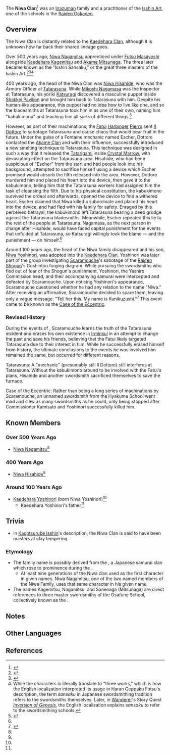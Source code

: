 {{Terminology Infobox
|image        = 
|type         = Families
|type2        = Inazuma Clans
|affiliation  = Raiden Gokaden
|affiliation2 = Isshin Art
}}
The '''Niwa Clan'''<ref>{{Ref/Weapon|Kagotsurube Isshin}}</ref> was an [[Inazuma]]n family and a practitioner of the [[Isshin Art]], one of the schools in the [[Raiden Gokaden]].

==Overview==
The Niwa Clan is distantly related to the [[Kaedehara Clan]], although it is unknown how far back their shared lineage goes.

Over 500 years ago, [[Niwa Nagamitsu]] apprenticed under [[Futsu Masayoshi]] alongside [[Kaedehara Kagemitsu]] and [[Akame Mitsunaga]]. The three later became known as the "Isshin Sansaku," or the great three masters of the Isshin Art.<ref name="Haran">{{Ref/Weapon|Haran Geppaku Futsu}}</ref><ref name="Aqaba Research">{{Ref/Quest|The Night-Bird Falls at the Curtain's Call|note="A Brief Analysis of Possible Events of Historical Importance in the Tatarasuna Area"}}</ref><ref group="Note">While the characters in {{Ja|三作|ja_rm=sansaku}} literally translate to "three works," which is how the English localization interpreted its usage in Haran Geppaku Futsu's description, the term ''sansaku'' in Japanese swordsmithing tradition refers to the swordsmiths themselves. Later, in [[Wanderer]]'s Story Quest ''[[Inversion of Genesis]]'', the English localization explains ''sansaku'' to refer to the swordsmithing schools.</ref>

400 years ago, the head of the Niwa Clan was [[Niwa Hisahide]], who was the Armory Officer at [[Tatarasuna]]. While [[Mikoshi Nagamasa]] was the Inspector at Tatarasuna, his yoriki [[Katsuragi]] discovered a masculine puppet inside [[Shakkei Pavilion]] and brought him back to Tatarasuna with him. Despite his human-like appearance, this puppet had no idea how to live like one, and so the bladesmiths at Tatarasuna took him in as one of their own, naming him "kabukimono" and teaching him all sorts of different things.<ref name="Night-Bird">{{Ref/Quest|The Night-Bird Falls at the Curtain's Call}}</ref>

However, as part of their machinations, the [[Fatui]] [[Harbinger]] [[Pierro]] sent [[Il Dottore]] to sabotage Tatarasuna and cause chaos that would bear fruit in the future. Under the guise of a Fontaine mechanic named Escher, Dottore contacted the [[Akame Clan]] and with their influence, successfully introduced a new smelting technique to Tatarasuna. This technique was designed in such a way that it released the [[Tatarigami]] inside [[Crystal Marrow]], with devastating effect on the Tatarasuna area. Hisahide, who had been suspicious of "Escher" from the start and had people look into his background, attempted to sacrifice himself using a device which Escher promised would absorb the filth released into the area. However, Dottore murdered him and placed his heart into the device, then gave it to the kabukimono, telling him that the Tatarasuna workers had assigned him the task of cleansing the filth. Due to his physical constitution, the kabukimono survived the ordeal and afterwards, opened the device to find a withered heart. Escher claimed that Niwa killed a subordinate and placed his heart into the device, and had fled with his family for safety. Enraged by this perceived betrayal, the kabukimono left Tatarasuna bearing a deep grudge against the Tatarasuna bladesmiths. Meanwhile, Escher repeated this lie to the rest of the people at Tatarasuna. Nagamasa, as the next person in charge after Hisahide, would have faced capital punishment for the events that unfolded at Tatarasuna, so Katsuragi willingly took the blame &mdash; and the punishment &mdash; on himself.<ref name="Night-Bird" />

Around 100 years ago, the head of the Niwa family disappeared and his son, [[Niwa Yoshinori]], was adopted into the [[Kaedehara Clan]]. Yoshinori was later part of the group investigating [[Scaramouche]]'s sabotage of the [[Raiden Shogun]]'s Goshintou forging diagram. While pursuing the swordsmiths who fled out of fear of the Shogun's punishment, Yoshinori, the Yashiro Commission head, and their accompanying samurai were intercepted and defeated by Scaramouche. Upon noticing Yoshinori's appearance, Scaramouche questioned whether he had any relation to the name "Niwa." After receiving an affirmative, Scaramouche decided to spare them, leaving only a vague message: "Tell her this. My name is Kunikuzushi."<ref name="Palace">{{Ref/Quest|The Palace, Dyed in Black (Quest)}}</ref> This event came to be known as the [[Case of the Eccentric]].

===Revised History===
During the events of {{Quest|The Night-Bird Falls at the Curtain's Call}}, Scaramouche learns the truth of the Tatarasuna incident and erases his own existence in [[Irminsul]] in an attempt to change the past and save his friends, believing that the Fatui likely targeted Tatarasuna due to their interest in him. While he successfully erased himself from history, the ultimate conclusions to the events he was involved him remained the same, but occurred for different reasons.

Tatarasuna: A "mechanic" (presumably still Il Dottore) still interferes at Tatarasuna. Without the kabukimono around to be involved with the Fatui's plans, Hisahide and another swordsmith sacrificed themselves to save the furnace.

Case of the Eccentric: Rather than being a long series of machinations by Scaramouche, an unnamed swordsmith from the Hyakume School went mad and slew as many swordsmiths as he could, only being stopped after Commissioner Kamisato and Yoshinori successfully killed him.

==Known Members==
===Over 500 Years Ago===
*[[Niwa Nagamitsu]]<ref name="Haran" />

===400 Years Ago===
*[[Niwa Hisahide]]<ref name="Aqaba Research" />

===Around 100 Years Ago===
*[[Kaedehara Yoshinori]] (born Niwa Yoshinori)<ref name="Palace" />
**Kaedehara Yoshinori's father<ref name="Palace" />

==Trivia==
*In [[Kagotsurube Isshin]]'s description, the Niwa Clan is said to have been masters at clay tempering.

===Etymology===
*The family name {{lang|''Niwa''|ja=丹羽}} is possibly derived from the {{lang|{{w|Niwa clan}}|ja=丹羽氏}}, a Japanese samurai clan which rose to prominence during the {{w|Sengoku period}}.
**At least nine generations of the Niwa clan used {{lang|''Naga-''|ja=長}} as the first character in given names. Niwa Nagamitsu, one of the two named members of the Niwa Family, uses that same character in his given name.
*The names Kagemitsu, Nagamitsu, and Sanenaga (Mitsunaga) are direct references to three master swordsmiths of the Osafune School, collectively known as the {{lang|"Three Great Masters"|ja=三作|ja_rm=sansaku}}.

==Notes==
{{Reflist|note=1}}

==Other Languages==
{{Other Languages
|en      = Niwa Clan
|zhs     = 丹羽一族
|zhs_rm  = Dānyǔ-yīzú
|zht     = 丹羽一族
|zht_rm  = Dānyǔ-yīzú
|ja      = 丹羽一族
|ja_rm   = Niwa-ichizoku
|ko      = 니와 가문
|es      = Clan Niwa
|fr      = Clan Niwa
|ru      = Клан Нива
|th      = ตระกูล Niwa
|th_rm   = Tra-kun Niwa
|vi      = Gia Tộc Niwa
|de      = Familie Niwa
|id      = Klan Niwa
|pt      = Clã Niwa
|tr      = Niwa Klanı
|tr_tl   = Niwa Clan
|it      = Clan Niwa
}}

==References==
{{Reflist}}